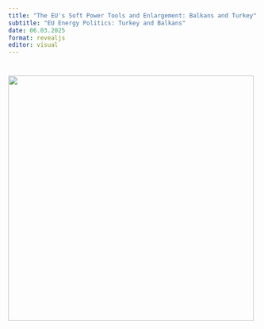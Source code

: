 ```yaml
---
title: "The EU's Soft Power Tools and Enlargement: Balkans and Turkey"
subtitle: "EU Energy Politics: Turkey and Balkans"
date: 06.03.2025
format: revealjs
editor: visual
---
```


# ![](images/Build a Library Project-8.png){width="495"}
